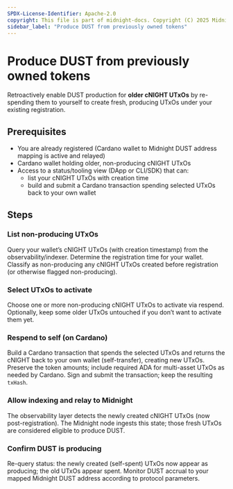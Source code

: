 ```yaml
---
SPDX-License-Identifier: Apache-2.0
copyright: This file is part of midnight-docs. Copyright (C) 2025 Midnight Foundation. Licensed under the Apache License, Version 2.0 (the "License"); You may not use this file except in compliance with the License. You may obtain a copy of the License at http://www.apache.org/licenses/LICENSE-2.0 Unless required by applicable law or agreed to in writing, software distributed under the License is distributed on an "AS IS" BASIS, WITHOUT WARRANTIES OR CONDITIONS OF ANY KIND, either express or implied. See the License for the specific language governing permissions and limitations under the License.
sidebar_label: "Produce DUST from previously owned tokens"
---
```



# Produce DUST from previously owned tokens

Retroactively enable DUST production for **older cNIGHT UTxOs** by re-spending them to yourself to create fresh, producing UTxOs under your existing registration.

## Prerequisites

- You are already registered (Cardano wallet to Midnight DUST address mapping is active and relayed)
- Cardano wallet holding older, non-producing cNIGHT UTxOs
- Access to a status/tooling view (DApp or CLI/SDK) that can:
  - list your cNIGHT UTxOs with creation time
  - build and submit a Cardano transaction spending selected UTxOs back to your own wallet

## Steps

### List non-producing UTxOs

<StepsProvider>
  <Step>Query your wallet’s cNIGHT UTxOs (with creation timestamp) from the observability/indexer.</Step>
  <Step>Determine the registration time for your wallet.</Step>
  <Step>Classify as non-producing any cNIGHT UTxOs created before registration (or otherwise flagged non-producing).</Step>
</StepsProvider>

### Select UTxOs to activate

<StepsProvider>
  <Step>Choose one or more non-producing cNIGHT UTxOs to activate via respend.</Step>
  <Step>Optionally, keep some older UTxOs untouched if you don’t want to activate them yet.</Step>
</StepsProvider>

### Respend to self (on Cardano)

<StepsProvider>
  <Step>Build a Cardano transaction that spends the selected UTxOs and returns the cNIGHT back to your own wallet (self-transfer), creating new UTxOs.</Step>
  <Step>Preserve the token amounts; include required ADA for multi-asset UTxOs as needed by Cardano.</Step>
  <Step>Sign and submit the transaction; keep the resulting <code>txHash</code>.</Step>
</StepsProvider>

### Allow indexing and relay to Midnight

<StepsProvider>
  <Step>The observability layer detects the newly created cNIGHT UTxOs (now post-registration).</Step>
  <Step>The Midnight node ingests this state; those fresh UTxOs are considered eligible to produce DUST.</Step>
</StepsProvider>

### Confirm DUST is producing

<StepsProvider>
  <Step>Re-query status: the newly created (self-spent) UTxOs now appear as producing; the old UTxOs appear spent.</Step>
  <Step>Monitor DUST accrual to your mapped Midnight DUST address according to protocol parameters.</Step>
</StepsProvider>
